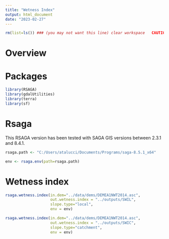 ```yaml
---
title: "Wetness Index"
output: html_document
date: "2023-02-27"
---
```




```r
rm(list=ls()) ### (you may not want this line) clear workspace   CAUTION!!!
```

# Overview


# Packages
```r
library(RSAGA)
library(gdalUtilities)
library(terra)
library(sf)
```


# Rsaga 
This RSAGA version has been tested with SAGA GIS versions between 2.3.1 and 8.4.1.
```r
rsaga.path <- "C:/Users/atalucci/Documents/Programs/saga-8.5.1_x64"
```

```r
env <- rsaga.env(path=rsaga.path) 
```

# Wetness index

```r
rsaga.wetness.index(in.dem="../data/dems/DEMEA1NWT2014.asc", 
                    out.wetness.index = "../outputs/SWIL",  
                    slope.type="local", 
                    env = env)
```

```r
rsaga.wetness.index(in.dem="../data/dems/DEMEA1NWT2014.asc", 
                    out.wetness.index = "../outputs/SWIC",  
                    slope.type="catchment", 
                    env = env)
```